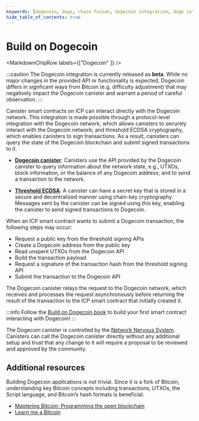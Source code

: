 ```yaml
---
keywords: [dogecoin, doge, chain fusion, dogecoin integration, doge integration, build on dogecoin, how to build doge, doge dapps, building doge dapps, build dogecoin, dogecoin dapps, build doge dapps, build doge apps]
hide_table_of_contents: true
---
```



# Build on Dogecoin

<MarkdownChipRow labels={["Dogecoin" ]} />

:::caution
The Dogecoin integration is currently released as **beta**. While no major changes in the provided API or functionality is expected,
Dogecoin differs in signficant ways from Bitcoin (e.g. difficulty adjustment) that may negatively impact the Dogecoin canister and warrant a period of careful observation.
:::

Canister smart contracts on ICP can interact directly with the Dogecoin network. This integration is made possible through a protocol-level integration with the Dogecoin network, which allows canisters to securely interact with the Dogecoin network; and threshold ECDSA cryptography, which enables canisters to sign transactions. As a result, canisters can query the state of the Dogecoin blockchain and submit signed transactions to it.

- **[Dogecoin canister](https://github.com/dfinity/dogecoin-canister)**: Canisters use the API provided by the Dogecoin canister to query information about the network state, e.g., UTXOs, block information, or the balance of any Dogecoin address; and to send a transaction to the network.

- **[Threshold ECDSA](/docs/building-apps/network-features/signatures/t-ecdsa)**: A canister can have a secret key that is stored in a secure and decentralized manner using chain-key cryptography. Messages sent by the canister can be signed using this key, enabling the canister to send signed transactions to Dogecoin.

When an ICP smart contract wants to submit a Dogecoin transaction, the following steps may occur:

- Request a public key from the threshold signing APIs
- Create a Dogecoin address from the public key
- Read unspent UTXOs from the Dogecoin API
- Build the transaction payload
- Request a signature of the transaction hash from the threshold signing API
- Submit the transaction to the Dogecoin API

The Dogecoin canister relays the request to the Dogecoin network, which receives and processes the request asynchronously before returning the result of the transaction to the ICP smart contract that initially created it.

:::info
Follow the [Build on Dogecoin book](https://dfinity.github.io/dogecoin-canister) to build your first smart contract interacting with Dogecoin!
:::

The Dogecoin canister is controlled by the [Network Nervous System](https://internetcomputer.org/nns). Canisters can call the Dogecoin canister directly without any additional setup and trust that any change to it will require a proposal to be reviewed and approved by the community.

## Additional resources

Building Dogecoin applications is not trivial. Since it is a fork of Bitcoin, understanding key Bitcoin concepts including transactions, UTXOs, the Script language, and Bitcoin’s hash formats is beneficial.

- [Mastering Bitcoin: Programming the open blockchain](https://github.com/bitcoinbook/bitcoinbook/blob/develop/BOOK.md)
- [Learn me a Bitcoin](https://learnmeabitcoin.com)
